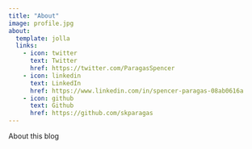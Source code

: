 ```yaml
---
title: "About"
image: profile.jpg
about:
  template: jolla
  links:
    - icon: twitter
      text: Twitter
      href: https://twitter.com/ParagasSpencer
    - icon: linkedin
      text: LinkedIn
      href: https://www.linkedin.com/in/spencer-paragas-08ab0616a
    - icon: github
      text: Github
      href: https://github.com/skparagas
---
```


About this blog
